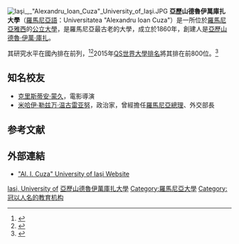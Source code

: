 {{Infobox University
|name = 亞歷山德魯伊萬庫扎大學<br>Alexandru Ioan Cuza University
|native_name = Universitatea Alexandru Ioan Cuza
|logo = 
|motto=
|image =
|established = {{start date and age|1860}}
|type = [[公立大學|公立大學]]
|endowment = [[美元|US $]] 1.2億<ref>[http://www.ziaruldeiasi.ro/local/universitatea-cuza-va-avea-in-2007-un-buget-egal-cu-cel-al-orasului~ni470a Budget] {{Wayback|url=http://www.ziaruldeiasi.ro/local/universitatea-cuza-va-avea-in-2007-un-buget-egal-cu-cel-al-orasului~ni470a |date=20201129134336 }} {{ro icon}}</ref>
|rector = Vasile Ișan
|faculty = 780
|students = 26,611 <small>（2012-2013）</small><ref name="uaic"/>
|undergrad = 19,177
|postgrad = 7,434
|affiliations = Universitaria Consortium<br/> [[科英布拉集团|科英布拉集团]]<br/> [[烏德勒支網絡|烏德勒支網絡]]<br/> [[歐洲大學協會|歐洲大學協會]]<br/> [[International_Association_of_Universities|IAU]]<br/> [[Agence_universitaire_de_la_Francophonie|AUF]]
|city = [[雅西|雅西]]
|country = [[羅馬尼亞|羅馬尼亞]]
|campus = 都市
|former_names = University of Iaşi<br/> Mihăileană University<br/> Cuza Vodă University
|website = {{url|http://www.uaic.ro/}}
}}

[[File:Iaşi_,_"Alexandru_Ioan_Cuza"_University_of_Iaşi.JPG|thumb]]
'''亞歷山德魯伊萬庫扎大學'''（[[羅馬尼亞語|羅馬尼亞語]]：Universitatea "Alexandru Ioan Cuza"）是一所位於[[羅馬尼亞|羅馬尼亞]][[雅西|雅西]]的[[公立大學|公立大學]]，是羅馬尼亞最古老的大學，成立於1860年，創建人是[[亞歷山德魯·約安·庫扎|亞歷山德魯·伊萬·庫扎]]。

其研究水平在國內排在前列，<ref name="uaic">{{Cite web |url=http://www.uaic.ro/uaic/bin/view/University/Prezentare |title=Presentation |accessdate=2014-01-20 |archive-date=2013-09-21 |archive-url=https://web.archive.org/web/20130921000500/http://www.uaic.ro/uaic/bin/view/University/Prezentare |dead-url=yes }}</ref><ref>{{Cite web |url=http://www.ad-astra.ro/universitati/universities.php |title=Ad-Astra Project |accessdate=2014-01-20 |archive-date=2018-07-29 |archive-url=https://web.archive.org/web/20180729171127/http://www.ad-astra.ro/universitati/universities.php |dead-url=no }}</ref>2015年[[QS世界大學排名|QS世界大學排名]]將其排在前800位。<ref>{{cite web |url=http://www.topuniversities.com/universities/alexandru-ioan-cuza-university |title=Alexandru Ioan Cuza University |publisher=topuniversities.com |accessdate=2016-02-28 |archive-date=2020-11-24 |archive-url=https://web.archive.org/web/20201124043201/https://www.topuniversities.com/universities/alexandru-ioan-cuza-university |dead-url=no }}</ref>

==知名校友==
*[[克里斯蒂安·蒙久|克里斯蒂安·蒙久]]，電影導演
*[[米哈伊·勒兹万·温古雷亚努|米哈伊·勒兹万·温古雷亚努]]，政治家，曾經擔任[[羅馬尼亞總理|羅馬尼亞總理]]、外交部長
==参考文献==
{{reflist}}

==外部連結==
{{Commons category|Alexandru Ioan Cuza University of Iaşi|University of Iaşi}}
* [http://www.uaic.ro "Al. I. Cuza" University of Iaşi Website]{{Wayback|url=http://www.uaic.ro/ |date=20190523083445 }}

{{coord|47.174231|N|27.571691|E|type:edu_source:frwiki|display=title}}

{{罗马尼亚大学}}
{{Utrecht Net}}
{{科英布拉集团}}
{{Authority control}}
{{DEFAULTSORT:University of Iasi}}
[[Category:1860年創建的教育機構|Iasi, University of]]
[[Category:亞歷山德魯伊萬庫扎大學|]]
[[Category:羅馬尼亞大學|Category:羅馬尼亞大學]]
[[Category:冠以人名的教育机构|Category:冠以人名的教育机构]]